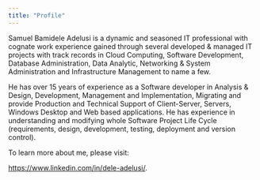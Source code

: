 ---
title: "Profile"
---

Samuel Bamidele Adelusi is a dynamic and seasoned IT professional with cognate work experience gained through several developed & managed IT projects with track records in Cloud Computing, Software Development, Database Administration, Data Analytic, Networking & System Administration and Infrastructure Management to name a few.

He has over 15 years of experience as a Software developer in Analysis & Design, Development, Management and Implementation, Migrating and provide Production and Technical Support of Client-Server, Servers, Windows Desktop and Web based applications. He has experience in understanding and modifying whole Software Project Life Cycle (requirements, design, development, testing, deployment and version control).

To learn more about me, please visit:

<https://www.linkedin.com/in/dele-adelusi/>.

